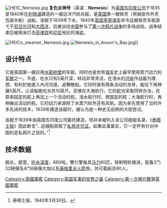 {{NoteTA
|G1=Unit;
}}
[[File:HEIC_Nemesis.jpg|thumb]]
'''复仇女神号'''（英语：'''Nemesis'''）为[[英国东印度公司|英国东印度公司]]于1835至1840年在[[利物浦|利物浦]]建造的一艘远洋汽轮兵舰，是[[英国|英国]]第一艘铁壳（用钢皮作外壳包装木船）战船。该舰于1839年下水，1840年[[英国皇家海军|英国皇家海军]]命令这艘铁壳军舰游弋于[[尼日尔河|尼日尔河]]和[[大西洋|大西洋]]，后被派往[[中国|中国]]参与了[[第一次鸦片战争|第一次鸦片战争]]的多场战役。战争结束后被用来打击[[菲律宾|菲律宾]]和[[印尼|印尼]]地区的海盗。

[[File:HEICo_steamer_Nemesis.jpg|thumb]]
[[File:Nemesis_in_Anson's_Bay.jpg|thumb]]]]

==设计特点==
它是英国第一艘应用[[水密舱壁|水密舱壁]]的军舰，同时也是世界[[海军|海军]]史上最早使用蒸汽动力的[[军舰|军舰]]之一。平底，吃水只有5英尺深，转动非常灵活，在浅水的[[河床|河床]]作战最为理想。有利於她進入內河河道，追擊敵船。它同时装有两条活动的龙骨，能往下再伸展5英尺，让该船能吃水共10英尺，足够在大海航行。它的[[舵|舵]]也采取同样办法，在原来固定的舵上再加上一个活动的舵。浅水航行时，用固定的舵；大海航行时，再伸展出活动的舵。它的动力来源除了水蒸汽轮外还有风帆。因为率先使用了当时许多先进的技术，1839年建造该舰时，被认为是一种史无前例的大胆尝试。

该舰于1839年由英国东印度公司委托建造，但并未被列入该公司舰艇名录。《[[泰晤士报|泰晤士报]]》因此断言“...这艘船获取了[[私掠许可证|私掠许可证]]。如果此事属实，它一定怀有针对中国的走私鸦片之目的。”<ref>泰晤士报，1840年3月30日。</ref>

==技术数据==
舰长{{cvt|184|ft|m|sigfig=3}}，舰宽{{cvt|29|ft|m}}，[[吃水深度|吃水深度]]{{cvt|6|ft|m}}，{{le|舊噸位量法|Builder's Old Measurement}}660吨，雙引擎每具[[马力|马力]]60匹，铁制明轮推进，配备2门32磅彈及4门6磅彈大炮以及[[康格里夫火箭|康格里夫火箭]]炮，并可载船员90人。

{{第一次鴉片戰爭中英國海軍及英國東印度公司參戰艦船|state=collapsed}}

[[Category:英國軍艦|Category:英國軍艦]]
[[Category:英国军事的世界之最|Category:英国军事的世界之最]]
[[Category:第一次鴉片戰爭英國軍艦|Category:第一次鴉片戰爭英國軍艦]]
